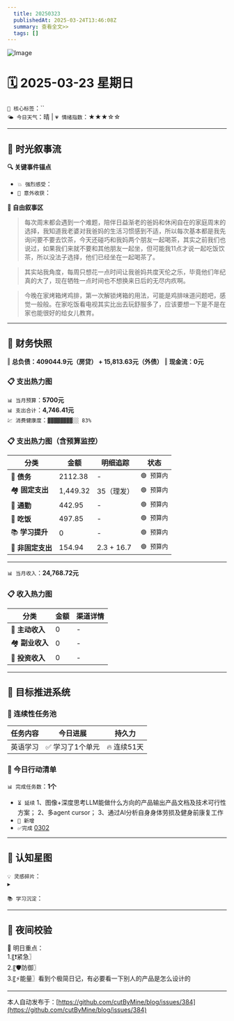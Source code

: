 ```yaml
---
  title: 20250323
  publishedAt: 2025-03-24T13:46:08Z
  summary: 查看全文>>
  tags: []
---
```


![Image](https://github.com/user-attachments/assets/7330c13b-1a21-4e59-92f9-7a0acf170742)

# 🗓️ 2025-03-23 星期日
`🔑 核心标签`：``  
`🌤️ 今日天气`：晴 | `💗 情绪指数`：★★★☆☆  

---


## 🌊 **时光叙事流**
**🔍 关键事件锚点**  
- `💥 强烈感受`：          
- `🎉 意外收获`：   

**📖 自由叙事区**  
> 每次周末都会遇到一个难题，陪伴日益渐老的爸妈和休闲自在的家庭周末的选择，我知道我老婆对我爸妈的生活习惯感到不适，所以每次基本都是我先询问要不要去饮茶，今天还碰巧和我妈两个朋友一起喝茶，其实之前我们也说过，如果我们来就不要和其他朋友一起坐，但可能我11点才说一起吃饭饮茶，所以没法子选择，他们已经坐在一起喝茶了。

> 其实站我角度，每周只想花一点时间让我爸妈共度天伦之乐，毕竟他们年纪真的大了，现在牺牲一点时间也不想换来日后的无尽内疚啊。

> 今晚在家烤箱烤鸡排，第一次解锁烤箱的用法，可能是鸡排味道问题吧，感觉一般般。在家吃饭看电视其实比出去玩舒服多了，应该要想一下是不是在家也能很好的给女儿教育。
---

## 💸 **财务快照**
‖ **总负债：409044.9元（房贷） + 15,813.63元（外债）**
‖ **现金流：0元**

### 📋 支出热力图

`📊 当月预算`：**5700元**  
`📊 支出合计`：**4,746.41元**  
`💹 消费健康度`：`▓▓▓▓▓▓▓▓░░ 83%`  
### 📋 支出热力图（含预算监控）
| 分类         | 金额    | 明细追踪                  | 状态           |
|--------------|---------|---------------------------|----------------|
| 🏦 **债务**    | 2112.38   | -  | `🟢 预算内`   |
| 🏘️ **固定支出** | 1,449.32     |  35（理发）   | `🟢 预算内`     |
| 🚌 **通勤**     | 442.95      | -      | `🟢 预算内`     |
| 🍜 **吃饭**     |   497.85   | -    | `🟢 预算内`   |
| 📚 **学习提升** | 0      | -       | `🟢 预算内`     |
| 🎲 **非固定支出** | 154.94     | 2.3 + 16.7     | `🟢 预算内`  |
---

`📊 当月收入`：**24,768.72元**  

### 📋 收入热力图
| 分类         | 金额    | 渠道详情             |
|--------------|---------|-------------------------|
| 🏦 **主动收入**  | 0                | -        |
| 🏘️ **副业收入**  | 0                | -        |
| 🚌 **投资收入**  | 0                | -        |



---

## 🎯 **目标推进系统**

### 🔄 连续性任务池
| 任务内容                | 今日进展          | 持久力     |
|-------------------------|-------------------|------------|
| 英语学习         | ✅ 学习了1个单元 | 🔥 连续51天  |

### 📌 今日行动清单

`📊 完成任务数`：**1个**  
- `⏳ 延续` 1、图像+深度思考LLM能做什么方向的产品输出产品文档及技术可行性方案；
2、多agent cursor；
3、通过AI分析自身身体劳损及健身前康复工作        
- `🚩 新增`   
- `✅完成` [0302](note://WEB9685e40ae7a6464db1196641a1ffd0ee)     


---

## 🌌 **认知星图**
`💡 灵感碎片`：  
▸ 


`📚 学习沉淀`：  
> 

---

## 🌃 夜间校验

🚀 明日重点：  
1.〖❗紧急〗  
2.〖🛡️防御〗  
3.〖⚡能量〗看到个极简日记，有必要看一下别人的产品是怎么设计的

---
本人自动发布于：[https://github.com/cutByMine/blog/issues/384](https://github.com/cutByMine/blog/issues/384)
